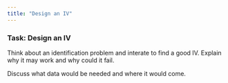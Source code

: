 ```yaml
---
title: "Design an IV"
---
```


### Task: Design an IV

Think about an identification problem and interate to find a good IV. Explain why it may work and why could it fail. 

Discuss what data would be needed and where it would come. 